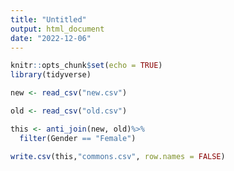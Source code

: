 ```yaml
---
title: "Untitled"
output: html_document
date: "2022-12-06"
---
```


```r
knitr::opts_chunk$set(echo = TRUE)
library(tidyverse)
```
```r

new <- read_csv("new.csv")

old <- read_csv("old.csv")

this <- anti_join(new, old)%>%
  filter(Gender == "Female")

write.csv(this,"commons.csv", row.names = FALSE)

```
